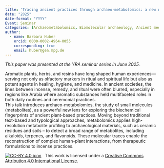 ```yaml
---
title: 'Tracing ancient practices through archaeo-metabolomics: a new window into the sensory and medicinal landscapes of the past'
date: "2025"
date-format: "YYYY"
Event: Seminar
categories: [Archaeometabolomics, Biomolecular archaeology, Ancient medicine, Past scents]
author: 
  - name: Barbara Huber
    orcid: 0000-0002-4964-0055
    corresponding: true
    email: huber@gea.mpg.de
---
```

  
*This paper was presented at the YRA seminar series in June 2025.*

Aromatic plants, herbs, and resins have long shaped human experiences---serving not only as olfactory markers in ritual and spiritual life but also as potent agents in healing, hygiene, and medicine. In ancient societies, the lines between incense, remedy, and ritual were often blurred, especially in regions like Arabia where aromatic substances held multifaceted roles in both daily routines and ceremonial practices.  
This talk introduces archaeo-metabolomics, the study of small molecules (metabolites), as a powerful new lens for exploring the biochemical fingerprints of ancient plant-based practices. Moving beyond traditional text-based and typological approaches, metabolomics applies high-resolution metabolite profiling to archaeological materials, such as ceramic residues and soils -- to detect a broad range of metabolites, including alkaloids, terpenes, and flavonoids. These molecular traces enable the reconstruction of complex human-plant interactions, from therapeutic formulations to incense practices.

[![CC-BY 4.0 icon](https://i.creativecommons.org/l/by/4.0/88x31.png)](http://creativecommons.org/licenses/by/4.0/)&nbsp;&nbsp; This work is licensed under a [Creative Commons Attribution 4.0 International License](https://creativecommons.org/licenses/by/4.0/). 
